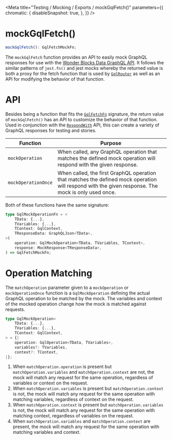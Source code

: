 
<Meta
  title="Testing / Mocking / Exports / mockGqlFetch()"
  parameters={{
        chromatic: {
            disableSnapshot: true,
        },
    }}
/>

# mockGqlFetch()

```ts
mockGqlFetch(): GqlFetchMockFn;
```

The `mockGqlFetch` function provides an API to easily mock GraphQL responses for use with the [Wonder Blocks Data GraphQL API](/docs/data-graphql--page). It follows the similar patterns of `jest.fn()` and jest mocks whereby the returned value is both a proxy for the fetch function that is used by [`GqlRouter`](/docs/data-exports-gqlrouter--page) as well as an API for modifying the behavior of that function.

# API

Besides being a function that fits the [`GqlFetchFn`](/docs/data-types-gqlfetchfn--page) signature, the return value of `mockGqlFetch()` has an API to customize the behavior of that function. Used in conjunction with the [`RespondWith`](/docs/testing-mocking-exports-respondwith--page) API, this can create a variety of GraphQL responses for testing and stories.

| Function            | Purpose                                                                                                                                            |
| ------------------- | -------------------------------------------------------------------------------------------------------------------------------------------------- |
| `mockOperation`     | When called, any GraphQL operation that matches the defined mock operation will respond with the given response.                                   |
| `mockOperationOnce` | When called, the first GraphQL operation that matches the defined mock operation will respond with the given response. The mock is only used once. |

Both of these functions have the same signature:

```ts
type GqlMockOperationFn = <
    TData: {...},
    TVariables: {...},
    TContext: GqlContext,
    TResponseData: GraphQLJson<TData>,
>(
    operation: GqlMockOperation<TData, TVariables, TContext>,
    response: MockResponse<TResponseData>,
) => GqlFetchMockFn;
```

# Operation Matching

The `matchOperation` parameter given to a `mockOperation` or `mockOperationOnce` function is a `GqlMockOperation` defining the actual GraphQL operation to be matched by the mock. The variables and context of the mocked operation change how the mock is matched against requests.

```ts
type GqlMockOperation<
    TData: {...},
    TVariables: {...},
    TContext: GqlContext,
> = {|
    operation: GqlOperation<TData, TVariables>,
    variables?: TVariables,
    context?: TContext,
|};
```

1. When `matchOperation.operation` is present but `matchOperation.variables` and `matchOperation.context` are not, the mock will match any request for the
   same operation, regardless of variables or context on the request.
2. When `matchOperation.variables` is present but `matchOperation.context` is not, the mock will match any request for the same operation with matching variables, regardless of context on the request.
3. When `matchOperation.context` is present but `matchOperation.variables` is not, the mock will match any request for the same operation with matching context, regardless of variables on the request.
4. When `matchOperation.variables` and `matchOperation.context` are present, the mock will match any request for the same operation with matching variables and context.
